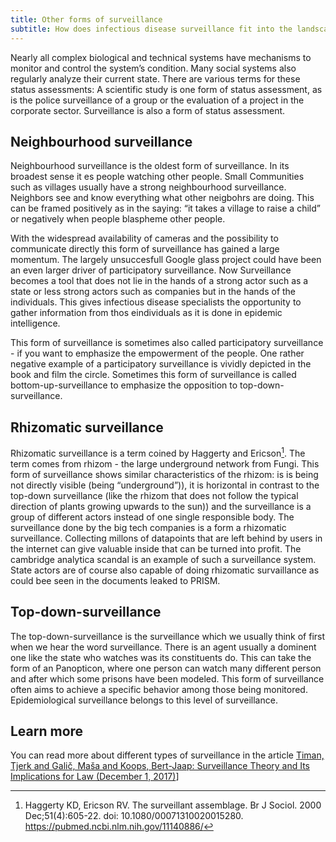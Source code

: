 ```yaml
---
title: Other forms of surveillance
subtitle: How does infectious disease surveillance fit into the landscape?
---
```


Nearly all complex biological and technical systems have mechanisms to monitor and control the system's condition. Many social systems also regularly analyze their current state. There are various terms for these status assessments: A scientific study is one form of status assessment, as is the police surveillance of a group or the evaluation of a project in the corporate sector. Surveillance is also a form of status assessment.

## Neighbourhood surveillance
Neighbourhood surveillance is the oldest form of surveillance. In its broadest sense it es people watching other people. Small Communities such as villages usually have a strong neighbourhood surveillance. Neighbors see and know everything what other neigbohrs are doing. This can be framed positively as in the saying: "it takes a village to raise a child" or negatively when people blaspheme other people. 

With the widespread availability of cameras and the possibility to communicate directly this form of surveillance has gained a large momentum. The largely unsuccesfull Google glass project could have been an even larger driver of participatory surveillance. Now Surveillance becomes a tool that does not lie in the hands of a strong actor such as a state or less strong actors such as companies but in the hands of the individuals. This gives infectious disease specialists the opportunity to gather information from thos eindividuals as it is done in epidemic intelligence. 

This form of surveillance is sometimes also called participatory surveillance - if you want to emphasize the empowerment of the people. One rather negative example of a participatory surveillance is vividly depicted in the book and film the circle. Sometimes this form of surveillance is called bottom-up-surveillance to emphasize the opposition to top-down-surveillance.    

## Rhizomatic surveillance
Rhizomatic surveillance is a term coined by Haggerty and Ericson^[Haggerty KD, Ericson RV. The surveillant assemblage. Br J Sociol. 2000 Dec;51(4):605-22. doi: 10.1080/00071310020015280. [https://pubmed.ncbi.nlm.nih.gov/11140886/](https://pubmed.ncbi.nlm.nih.gov/11140886/)]. The term comes from rhizom - the large underground network from Fungi. This form of surveillance shows similar characteristics of the rhizom: is is being not directly visible (being "underground")), it is horizontal in contrast to the top-down surveillance (like the rhizom that does not follow the typical direction of plants growing upwards to the sun)) and the surveillance is a group of different actors instead of one single responsible body. 
The surveillance done by the big tech companies is a form a rhizomatic surveillance. Collecting millons of datapoints that are left behind by users in the internet can give valuable inside that can be turned into profit. The cambridge analytica scandal is an example of such a surveillance system. State actors are of course also capable of doing rhizomatic survaillance as could bee seen in the documents leaked to PRISM.

## Top-down-surveillance
The top-down-surveillance is the surveillance which we usually think of first when we hear the word surveillance. There is an agent usually a dominent one like the state who watches was its constituents do. This can take the form of an Panopticon, where one person can watch many different person and after which some prisons have been modeled. This form of surveillance often aims to achieve a specific behavior among those being monitored. Epidemiological surveillance belongs to this level of surveillance. 


## 


## Learn more
You can read more about different types of surveillance in the article  [Timan, Tjerk and Galič, Maša and Koops, Bert-Jaap: Surveillance Theory and Its Implications for Law (December 1, 2017)](https://papers.ssrn.com/sol3/papers.cfm?abstract_id=3098182)]



 
